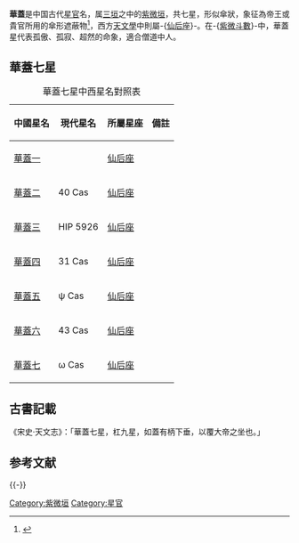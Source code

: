 {{NoteTA|
1=zh:杠;zh-hant:杠
}}
'''華蓋'''是中国古代[[星官|星官]]名，属[[三垣|三垣]]之中的[[紫微垣|紫微垣]]，共七星，形似傘狀，象征為帝王或貴官所用的傘形遮蔽物<ref>{{Cite web |url=http://aeea.nmns.edu.tw/2006/0606/ap060612.html |title=杠、華蓋、傳舍 |access-date=2011-02-15 |archive-date=2011-05-21 |archive-url=https://web.archive.org/web/20110521234637/http://aeea.nmns.edu.tw/2006/0606/ap060612.html |dead-url=no }}</ref>，西方[[天文學|天文學]]中則屬-{[[仙后座|仙后座]]}-。在-{[[紫微斗數|紫微斗數]]}-中，華蓋星代表孤傲、孤寂、超然的命象，適合僧道中人。

==華蓋七星==
{| class="wikitable"  align="center" style="text-align:center; width:100%"
|+華蓋七星中西星名對照表
|-
! 中國星名 !! 現代星名 !! 所屬星座 !! 備註
|-
| [[華蓋一|華蓋一]] ||  || [[仙后座|仙后座]] || 
|-
| [[華蓋二|華蓋二]] || 40 Cas || [[仙后座|仙后座]] || 
|-
| [[華蓋三|華蓋三]] || HIP 5926 || [[仙后座|仙后座]] || 
|-
| [[華蓋四|華蓋四]] || 31 Cas || [[仙后座|仙后座]] || 
|-
| [[華蓋五|華蓋五]] || ψ Cas || [[仙后座|仙后座]] || 
|-
| [[華蓋六|華蓋六]] || 43 Cas || [[仙后座|仙后座]] || 
|-
| [[華蓋七|華蓋七]] || ω Cas || [[仙后座|仙后座]] ||  
|}

== 古書記載 ==
《宋史‧天文志》：「華蓋七星，杠九星，如蓋有柄下垂，以覆大帝之坐也。」

== 参考文献 ==
{{Reflist}}

{{-}}
{{三垣}} 

[[Category:紫微垣|Category:紫微垣]]
[[Category:星官|Category:星官]]

{{天文小作品}}